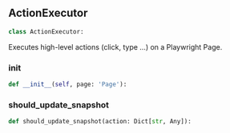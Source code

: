<a id="camel.toolkits.non_visual_browser_toolkit.actions"></a>

<a id="camel.toolkits.non_visual_browser_toolkit.actions.ActionExecutor"></a>

## ActionExecutor

```python
class ActionExecutor:
```

Executes high-level actions (click, type …) on a Playwright Page.

<a id="camel.toolkits.non_visual_browser_toolkit.actions.ActionExecutor.__init__"></a>

### __init__

```python
def __init__(self, page: 'Page'):
```

<a id="camel.toolkits.non_visual_browser_toolkit.actions.ActionExecutor.should_update_snapshot"></a>

### should_update_snapshot

```python
def should_update_snapshot(action: Dict[str, Any]):
```
